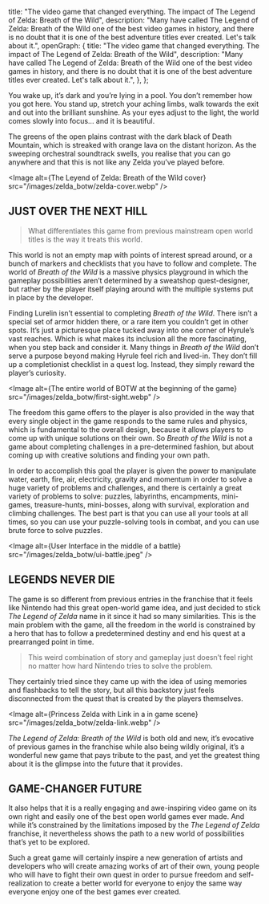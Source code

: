   title:
    "The video game that changed everything. The impact of The Legend of Zelda: Breath of the Wild",
  description:
    "Many have called The Legend of Zelda: Breath of the Wild one of the best video games in history, and there is no doubt that it is one of the best adventure titles ever created. Let's talk about it.",
  openGraph: {
    title:
      "The video game that changed everything. The impact of The Legend of Zelda: Breath of the Wild",
    description:
      "Many have called The Legend of Zelda: Breath of the Wild one of the best video games in history, and there is no doubt that it is one of the best adventure titles ever created. Let's talk about it.",
  },
};

You wake up, it’s dark and you’re lying in a pool.
You don’t remember how you got here.
You stand up, stretch your aching limbs, walk towards the exit and out into the brilliant sunshine.
As your eyes adjust to the light, the world comes slowly into focus... and it is beautiful.

The greens of the open plains contrast with the dark black of Death Mountain, which is streaked with orange lava on the distant horizon.
As the sweeping orchestral soundtrack swells, you realise that you can go anywhere and that this is not like any Zelda you’ve played before.

<Image
  alt={<span>The Leyend of Zelda: Breath of the Wild cover</span>}
  src="/images/zelda_botw/zelda-cover.webp"
/>

## JUST OVER THE NEXT HILL

> What differentiates this game from previous mainstream open world titles is the way it treats this world.

This world is not an empty map with points of interest spread around, or a bunch of markers and checklists that you have to follow and complete.
The world of *Breath of the Wild* is a massive physics playground in which the gameplay possibilities aren’t determined by a sweatshop quest-designer,
but rather by the player itself playing around with the multiple systems put in place by the developer.

Finding Lurelin isn’t essential to completing *Breath of the Wild*. There isn’t a special set of armor hidden there, or a rare item you couldn’t get in other spots.
It’s just a picturesque place tucked away into one corner of Hyrule’s vast reaches.
Which is what makes its inclusion all the more fascinating, when you step back and consider it.
Many things in *Breath of the Wild* don’t serve a purpose beyond making Hyrule feel rich and lived-in.
They don’t fill up a completionist checklist in a quest log. Instead, they simply reward the player’s curiosity.

<Image
  alt={<span>The entire world of BOTW at the beginning of the game</span>}
  src="/images/zelda_botw/first-sight.webp"
/>

The freedom this game offers to the player is also provided in the way that every single object in the game responds to the same rules and physics,
which is fundamental to the overall design, because it allows players to come up with unique solutions on their own.
So *Breath of the Wild* is not a game about completing challenges in a pre-determined fashion, but about coming up with creative solutions and finding your own path.

In order to accomplish this goal the player is given the power to manipulate water, earth, fire, air, electricity,
gravity and momentum in order to solve a huge variety of problems and challenges, and there is certainly a great variety of problems to solve:
puzzles, labyrinths, encampments, mini-games, treasure-hunts, mini-bosses, along with survival, exploration and climbing challenges.
The best part is that you can use all your tools at all times, so you can use your puzzle-solving tools in combat, and you can use brute force to solve puzzles.

<Image
  alt={<span>User Interface in the middle of a battle</span>}
  src="/images/zelda_botw/ui-battle.jpeg"
/>

## LEGENDS NEVER DIE

The game is so different from previous entries in the franchise that it feels like Nintendo had this great open-world game idea,
and just decided to stick *The Legend of Zelda* name in it since it had so many similarities.
This is the main problem with the game, all the freedom in the world is constrained by a hero that has to follow a predetermined destiny and end his quest at a prearranged point in time.

> This weird combination of story and gameplay just doesn’t feel right no matter how hard Nintendo tries to solve the problem.

They certainly tried since they came up with the idea of using memories and flashbacks to tell the story,
but all this backstory just feels disconnected from the quest that is created by the players themselves.

<Image
  alt={<span>Princess Zelda with Link in a in game scene</span>}
  src="/images/zelda_botw/zelda-link.webp"
/>

*The Legend of Zelda: Breath of the Wild* is both old and new, it’s evocative of previous games in the franchise while also being wildly original,
it’s a wonderful new game that pays tribute to the past, and yet the greatest thing about it is the glimpse into the future that it provides.

## GAME-CHANGER FUTURE

It also helps that it is a really engaging and awe-inspiring video game on its own right and easily one of the best open world games ever made.
And while it’s constrained by the limitations imposed by the *The Legend of Zelda* franchise, it nevertheless shows the path to a new world of possibilities that’s yet to be explored.

Such a great game will certainly inspire a new generation of artists and developers who will create amazing works of art of their own,
young people who will have to fight their own quest in order to pursue freedom and self-realization to create a better world for everyone to enjoy the same way everyone enjoy one of the best games ever created.
